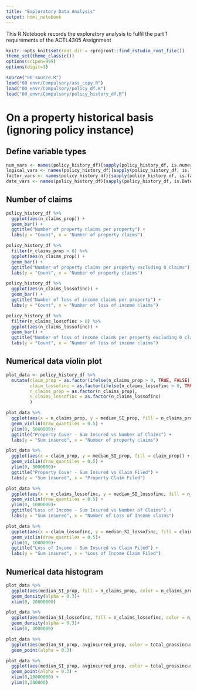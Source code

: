 ```yaml
---
title: "Exploratory Data Analysis"
output: html_notebook
---
```


This R Notebook records the exploratory analysis to fulfil the part 1 requirements of the ACTL4305 Assignment

```r
knitr::opts_knit$set(root.dir = rprojroot::find_rstudio_root_file())
theme_set(theme_classic())
options(scipen=999)
options(digit=3)
```


```r
source("00 source.R")
load("00 envr/Compulsory/ass_copy.R")
load("00 envr/Compulsory/policy_df.R")
load("00 envr/Compulsory/policy_history_df.R")

```

# On a property historical basis (ignoring policy instance)
## Define variable types
```r
num_vars <- names(policy_history_df)[sapply(policy_history_df, is.numeric)]
logical_vars <- names(policy_history_df)[sapply(policy_history_df, is.logical)]
factor_vars <- names(policy_history_df)[sapply(policy_history_df, is.factor)]
date_vars <- names(policy_history_df)[sapply(policy_history_df, is.Date)]
```

## Number of claims
```r
policy_history_df %>%
  ggplot(aes(n_claims_prop)) +
  geom_bar() + 
  ggtitle("Number of property claims per property") +
  labs(y = "Count", x = "Number of property claims")

policy_history_df %>%
  filter(n_claims_prop > 0) %>%
  ggplot(aes(n_claims_prop)) +
  geom_bar() +
  ggtitle("Number of property claims per property excluding 0 claims") +
  labs(y = "Count", x = "Number of property claims")

policy_history_df %>%
  ggplot(aes(n_claims_lossofinc)) +
  geom_bar() +
  ggtitle("Number of loss of income claims per property") +
  labs(y = "Count", x = "Number of loss of income claims")

policy_history_df %>%  
  filter(n_claims_lossofinc > 0) %>%
  ggplot(aes(n_claims_lossofinc)) +
  geom_bar() + 
  ggtitle("Number of loss of income claims per property excluding 0 claims") +
  labs(y = "Count", x = "Number of loss of income claims")
```
## Numerical data violin plot
```r
plot_data <- policy_history_df %>%
  mutate(claim_prop = as.factor(ifelse(n_claims_prop > 0, TRUE, FALSE)),
         claim_lossofinc = as.factor(ifelse(n_claims_lossofinc > 0, TRUE, FALSE)),
         n_claims_prop = as.factor(n_claims_prop),
         n_claims_lossofinc = as.factor(n_claims_lossofinc)
         )

plot_data %>%
  ggplot(aes(x = n_claims_prop, y = median_SI_prop, fill = n_claims_prop)) +
  geom_violin(draw_quantiles = 0.5) + 
  ylim(0, 5000000)+
  ggtitle("Property Cover - Sum Insured vs Number of Claims") +
  labs(y = "Sum insured", x = "Number of property claims")

plot_data %>%
  ggplot(aes(x = claim_prop, y = median_SI_prop, fill = claim_prop)) +
  geom_violin(draw_quantiles = 0.5) + 
  ylim(0, 5000000)+
  ggtitle("Property Cover - Sum Insured vs Claim Filed") +
  labs(y = "Sum insured", x = "Property Claim Filed")

plot_data %>%
  ggplot(aes(x = n_claims_lossofinc, y = median_SI_lossofinc, fill = n_claims_lossofinc)) +
  geom_violin(draw_quantiles = 0.5) +
  ylim(0, 1000000)+
  ggtitle("Loss of Income - Sum Insured vs Number of Claims") +
  labs(y = "Sum insured", x = "Number of Loss of Income claims")

plot_data %>%
  ggplot(aes(x = claim_lossofinc, y = median_SI_lossofinc, fill = claim_lossofinc)) +
  geom_violin(draw_quantiles = 0.5)+
  ylim(0, 1000000)+
  ggtitle("Loss of Income - Sum Insured vs Claim Filed") +
  labs(y = "Sum insured", x = "Loss of Income Claim Filed")

```

## Numerical data histogram

```r

plot_data %>%
  ggplot(aes(median_SI_prop, fill = n_claims_prop, color = n_claims_prop)) +
  geom_density(alpha = 0.3)+ 
  xlim(0, 20000000)

plot_data %>%
  ggplot(aes(median_SI_lossofinc, fill = n_claims_lossofinc, color = n_claims_lossofinc)) +
  geom_density(alpha = 0.3)+ 
  xlim(0, 3000000)
```

```r
plot_data %>%
  ggplot(aes(median_SI_prop, avgincurred_prop, color = total_grossincurred_prop, size = total_grossincurred_prop)) +
  geom_point(alpha = 0.3)

plot_data %>%
  ggplot(aes(median_SI_prop, avgincurred_prop, color = total_grossincurred_prop, size = total_grossincurred_prop)) +
  geom_point(alpha = 0.3) +
  xlim(0,10000000) +
  ylim(0,200000)
```

